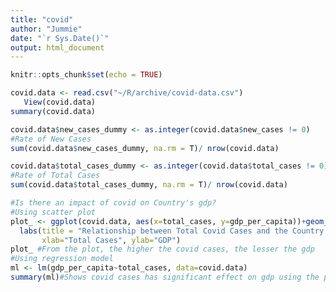 ```yaml
---
title: "covid"
author: "Jummie"
date: "`r Sys.Date()`"
output: html_document
---
```


```r
knitr::opts_chunk$set(echo = TRUE)
```

```r
covid.data <- read.csv("~/R/archive/covid-data.csv")
   View(covid.data)
summary(covid.data)   
```
```r
covid.data$new_cases_dummy <- as.integer(covid.data$new_cases != 0)
#Rate of New Cases
sum(covid.data$new_cases_dummy, na.rm = T)/ nrow(covid.data)

covid.data$total_cases_dummy <- as.integer(covid.data$total_cases != 0)
#Rate of Total Cases
sum(covid.data$total_cases_dummy, na.rm = T)/ nrow(covid.data)
```
```r
#Is there an impact of covid on Country's gdp?
#Using scatter plot
plot_ <- ggplot(covid.data, aes(x=total_cases, y=gdp_per_capita))+geom_point()+
  labs(title = "Relationship between Total Covid Cases and the Country's GDP",
       xlab="Total Cases", ylab="GDP")
plot_ #From the plot, the higher the covid cases, the lesser the gdp
#Using regression model
ml <- lm(gdp_per_capita~total_cases, data=covid.data)
summary(ml)#Shows covid cases has significant effect on gdp using the p-value which is less than 0.05

```
